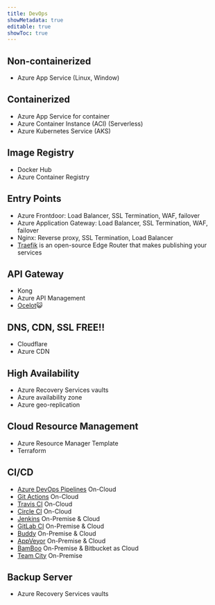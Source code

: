 ```yaml
---
title: DevOps
showMetadata: true
editable: true
showToc: true
---
```


## Non-containerized

- Azure App Service (Linux, Window)

## Containerized

- Azure App Service for container
- Azure Container Instance (ACI) (Serverless)
- Azure Kubernetes Service (AKS)

## Image Registry

- Docker Hub
- Azure Container Registry

## Entry Points

- Azure Frontdoor: Load Balancer, SSL Termination, WAF, failover
- Azure Application Gateway: Load Balancer, SSL Termination, WAF, failover
- Nginx: Reverse proxy, SSL Termination, Load Balancer
- [Traefik](https://doc.traefik.io/traefik/) is an open-source Edge Router that makes publishing your services

## API Gateway

- Kong
- Azure API Management
- [Ocelot](https://github.com/ThreeMammals/Ocelot)😺

## DNS, CDN, SSL FREE!!

- Cloudflare
- Azure CDN

## High Availability

- Azure Recovery Services vaults
- Azure availability zone
- Azure geo-replication

## Cloud Resource Management

- Azure Resource Manager Template
- Terraform

## CI/CD

- [Azure DevOps Pipelines](https://docs.microsoft.com/en-us/azure/devops/pipelines/?view=azure-devops) On-Cloud
- [Git Actions](https://docs.github.com/en/actions) On-Cloud
- [Travis CI](https://docs.travis-ci.com/) On-Cloud
- [Circle CI](https://circleci.com/docs/) On-Cloud
- [Jenkins](https://github.com/jenkinsci/jenkins) On-Premise & Cloud
- [GitLab CI](https://docs.gitlab.com/ee/ci/) On-Premise & Cloud
- [Buddy](https://buddy.works/docs) On-Premise & Cloud
- [AppVeyor](https://www.appveyor.com/docs/) On-Premise & Cloud
- [BamBoo](https://www.atlassian.com/software/bamboo) On-Premise & Bitbucket as Cloud
- [Team City](https://www.jetbrains.com/teamcity/) On-Premise





## Backup Server

- Azure Recovery Services vaults
